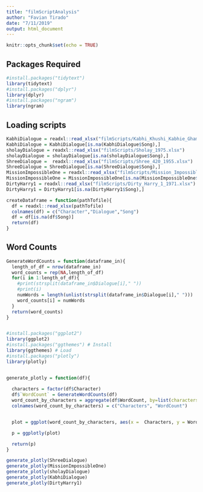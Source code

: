 ```yaml
---
title: "filmScriptAnalysis"
author: "Favian Tirado"
date: "7/11/2019"
output: html_document
---
```


```r
knitr::opts_chunk$set(echo = TRUE)
```


## Packages Required

```r
#install.packages("tidytext")
library(tidytext)
#install.packages("dplyr")
library(dplyr)
#install.packages("ngram")
library(ngram)
```


## Loading scripts
```r
KabhiDialogue = readxl::read_xlsx("filmScripts/Kabhi_Khushi_Kabhie_Gham_2001.xlsx")
KabhiDialogue = KabhiDialogue[is.na(KabhiDialogue$Song),]
sholayDialogue = readxl::read_xlsx("filmScripts/Sholay_1975.xlsx")
sholayDialogue = sholayDialogue[is.na(sholayDialogue$Song),]
ShreeDialogue =  readxl::read_xlsx("filmScripts/Shree_420_1955.xlsx")
ShreeDialogue = ShreeDialogue[is.na(ShreeDialogue$Song),]
MissionImpossibleOne = readxl::read_xlsx("filmScripts/Mission_Impossible_1996.xlsx")
MissionImpossibleOne = MissionImpossibleOne[is.na(MissionImpossibleOne$Song),] 
DirtyHarry1 = readxl::read_xlsx("filmScripts/Dirty_Harry_1_1971.xlsx")
DirtyHarry1 = DirtyHarry1[is.na(DirtyHarry1$Song),] 

createDataframe = function(pathTofile){
  df = readxl::read_xlsx(pathTofile)
  colnames(df) = c("Character","Dialogue","Song")
  df = df[is.na(df$Song)]
  return(df)
}
```

## Word Counts


```r
GenerateWordCounts = function(dataframe_in){
  length_of_df = nrow(dataframe_in)
  word_counts = rep(NA,length_of_df)
  for(i in 1:length_of_df){
    #print(strsplit(dataframe_in$Dialogue[i]," "))
    #print(i)
    numWords = length(unlist(strsplit(dataframe_in$Dialogue[i]," ")))
    word_counts[i] = numWords
  }
  return(word_counts)
}



```

```r
#install.packages("ggplot2")
library(ggplot2)
#install.packages("ggthemes") # Install 
library(ggthemes) # Load
#install.packages("plotly")
library(plotly)


generate_plotly = function(df){
  
  characters = factor(df$Character)
  df$`WordCount` = GenerateWordCounts(df)
  word_count_by_characters = aggregate(df$WordCount, by=list(characters_list=characters), FUN=sum)
  colnames(word_count_by_characters) = c("Characters", "WordCount")


  plot = ggplot(word_count_by_characters, aes(x =  Characters, y = WordCount))+geom_bar(stat="identity")+theme(axis.text.x = element_text(angle = 90, hjust = 1))

  p = ggplotly(plot)

  return(p)
}

generate_plotly(ShreeDialogue)
generate_plotly(MissionImpossibleOne)
generate_plotly(sholayDialogue)
generate_plotly(KabhiDialogue)
generate_plotly(DirtyHarry1)

```



